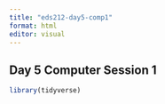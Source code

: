 ```yaml
---
title: "eds212-day5-comp1"
format: html
editor: visual
---
```


## Day 5 Computer Session 1

```r
library(tidyverse)
```

```r

```
